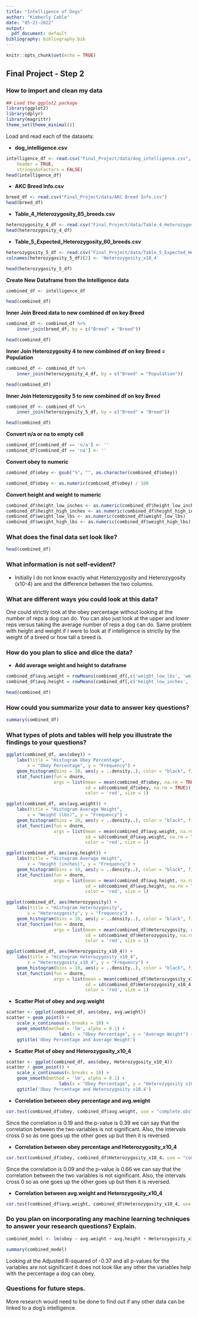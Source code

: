 ```yaml
---
title: "Intelligence of Dogs"
author: "Kimberly Cable"
date: "05-21-2022"
output:
  pdf_document: default
bibliography: bibliography.bib
---
```


```r
knitr::opts_chunk$set(echo = TRUE)
```

## Final Project - Step 2

### How to import and clean my data

```r
## Load the ggplot2 package
library(ggplot2)
library(dplyr)
library(magrittr)
theme_set(theme_minimal())
```


Load and read each of the datasets:

* **dog_intelligence.csv**

```r
intelligence_df <- read.csv("Final_Project/data/dog_intelligence.csv", 
    header = TRUE, 
    stringsAsFactors = FALSE)
head(intelligence_df)
```

* **AKC Breed Info.csv**

```r
breed_df <- read.csv("Final_Project/data/AKC Breed Info.csv")
head(breed_df)
```

* **Table_4_Heterozygosity_85_breeds.csv**

```r
heterozygosity_4_df <- read.csv("Final_Project/data/Table_4_Heterozygosity_85_breeds.csv")
head(heterozygosity_4_df)
```

* **Table_5_Expected_Heterozygosity_60_breeds.csv**

```r
heterozygosity_5_df <- read.csv("Final_Project/data/Table_5_Expected_Heterozygosity_60_breeds.csv")
colnames(heterozygosity_5_df)[2] <- 'Heterozygosity_x10_4' 

head(heterozygosity_5_df)
```


**Create New Dataframe from the Intelligence data**

```r
combined_df <- intelligence_df

head(combined_df)
```


**Inner Join Breed data to new combined df on key Breed**

```r
combined_df <- combined_df %>% 
    inner_join(breed_df, by = c("Breed" = "Breed"))

head(combined_df)
```

**Inner Join Heterozygosity 4 to new combined df on key Breed = Population**

```r
combined_df <- combined_df %>% 
    inner_join(heterozygosity_4_df, by = c("Breed" = "Population"))

head(combined_df)
```

**Inner Join Heterozygosity 5 to new combined df on key Breed**

```r
combined_df <- combined_df %>% 
    inner_join(heterozygosity_5_df, by = c("Breed" = "Breed"))

head(combined_df)
```

**Convert n/a or na to empty cell**

```r
combined_df[combined_df == 'n/a'] <- ''
combined_df[combined_df == 'na'] <- ''
```


**Convert obey to numeric**

```r
combined_df$obey <- gsub("%", "", as.character(combined_df$obey)) 

combined_df$obey <- as.numeric(combined_df$obey) / 100
```

**Convert height and weight to numeric**

```r
combined_df$height_low_inches <- as.numeric(combined_df$height_low_inches)
combined_df$height_high_inches <- as.numeric(combined_df$height_high_inches)
combined_df$weight_low_lbs <- as.numeric(combined_df$weight_low_lbs)
combined_df$weight_high_lbs <- as.numeric(combined_df$weight_high_lbs)
```

### What does the final data set look like?

```r
head(combined_df)
```

### What information is not self-evident?
* Initially I do not know exactly what Heterozygosity and Heterozygosity (x10-4) are and the difference between the two columns.

### What are different ways you could look at this data?
One could strictly look at the obey percentage without looking at the number of reps a dog can do. You can also just look at the upper and lower reps versus taking the average number of reps a dog can do. Same problem with height and weight if I were to look at if intelligence is strictly by the weight of a breed or how tall a breed is.

### How do you plan to slice and dice the data?

* **Add average weight and height to dataframe**

```r
combined_df$avg.weight = rowMeans(combined_df[,c('weight_low_lbs', 'weight_high_lbs')], na.rm = TRUE)
combined_df$avg.height = rowMeans(combined_df[,c('height_low_inches', 'height_high_inches')], na.rm = TRUE)

head(combined_df)
```

### How could you summarize your data to answer key questions?

```r
summary(combined_df)
```

### What types of plots and tables will help you illustrate the findings to your questions?

```r
ggplot(combined_df, aes(obey)) + 
    labs(title = "Histogram Obey Percentage", 
        x = "Obey Percentage", y = "Frequency") +
    geom_histogram(bins = 10, aes(y = ..density..), color = "black", fill = "black") +
    stat_function(fun = dnorm, 
                  args = list(mean = mean(combined_df$obey, na.rm = TRUE), 
                              sd = sd(combined_df$obey, na.rm = TRUE)),
                              color = 'red', size = 1)
```


```r
ggplot(combined_df, aes(avg.weight)) + 
    labs(title = "Histogram Average Weight", 
        x = "Weight (lbs)", y = "Frequency") +
    geom_histogram(bins = 10, aes(y = ..density..), color = "black", fill = "black") +
    stat_function(fun = dnorm, 
                  args = list(mean = mean(combined_df$avg.weight, na.rm = TRUE), 
                              sd = sd(combined_df$avg.weight, na.rm = TRUE)),
                              color = 'red', size = 1)
```


```r
ggplot(combined_df, aes(avg.height)) + 
    labs(title = "Histogram Average Height", 
        x = "Height (inches)", y = "Frequency") +
    geom_histogram(bins = 10, aes(y = ..density..), color = "black", fill = "black") +
    stat_function(fun = dnorm, 
                  args = list(mean = mean(combined_df$avg.height, na.rm = TRUE), 
                              sd = sd(combined_df$avg.height, na.rm = TRUE)),
                              color = 'red', size = 1)
```


```r
ggplot(combined_df, aes(Heterozygosity)) + 
    labs(title = "Histogram Heterozygosity", 
        x = "Heterozygosity", y = "Frequency") +
    geom_histogram(bins = 10, aes(y = ..density..), color = "black", fill = "black") +
    stat_function(fun = dnorm, 
                  args = list(mean = mean(combined_df$Heterozygosity, na.rm = TRUE), 
                              sd = sd(combined_df$Heterozygosity, na.rm = TRUE)),
                              color = 'red', size = 1)
```


```r
ggplot(combined_df, aes(Heterozygosity_x10_4)) + 
    labs(title = "Histogram Heterozygosity_x10_4", 
        x = "Heterozygosity_x10_4", y = "Frequency") +
    geom_histogram(bins = 10, aes(y = ..density..), color = "black", fill = "black") +
    stat_function(fun = dnorm, 
                  args = list(mean = mean(combined_df$Heterozygosity_x10_4, na.rm = TRUE), 
                              sd = sd(combined_df$Heterozygosity_x10_4, na.rm = TRUE)),
                              color = 'red', size = 1)
```

* **Scatter Plot of obey and avg.weight**

```r
scatter <- ggplot(combined_df, aes(obey, avg.weight))
scatter + geom_point() +
    scale_x_continuous(n.breaks = 10) +
    geom_smooth(method = 'lm', alpha = 0.1) +
                    labs(x = "Obey Percentage", y = "Average Weight") +
    ggtitle('Obey Percentage and Average Weight')
```
* **Scatter Plot of obey and Heterozygosity_x10_4**

```r
scatter <- ggplot(combined_df, aes(obey, Heterozygosity_x10_4))
scatter + geom_point() +
    scale_x_continuous(n.breaks = 10) +
    geom_smooth(method = 'lm', alpha = 0.1) +
                    labs(x = "Obey Percentage", y = "Heterozygosity x10.4") +
    ggtitle('Obey Percentage and Heterozygosity x10.4')
```

* **Correlation between obey percentage and avg.weight**

```r
cor.test(combined_df$obey, combined_df$avg.weight, use = "complete.obs")
```
Since the correlation is 0.19 and the p-value is 0.39 we can say that the correlation between the two variables is not significant.  Also, the intervals cross 0 so as one goes up the other goes up but then it is reversed.

* **Correlation between obey percentage and Heterozygosity_x10_4**

```r
cor.test(combined_df$obey, combined_df$Heterozygosity_x10_4, use = "complete.obs")
```
Since the correlation is 0.09 and the p-value is 0.66 we can say that the correlation between the two variables is not significant.  Also, the intervals cross 0 so as one goes up the other goes up but then it is reversed.

* **Correlation between avg.weight and Heterozygosity_x10_4**

```r
cor.test(combined_df$avg.weight, combined_df$Heterozygosity_x10_4, use = "complete.obs")
```

### Do you plan on incorporating any machine learning techniques to answer your research questions? Explain.

```r
combined_model <- lm(obey ~ avg.weight + avg.height + Heterozygosity_x10_4, data = combined_df)

summary(combined_model)
```
Looking at the Adjusted R-squared of -0.37 and all p-values for the variables are not significant it does not look like any other the variables help with the percentage a dog can obey.

### Questions for future steps.

More research would need to be done to find out if any other data can be linked to a dog's intelligence.
